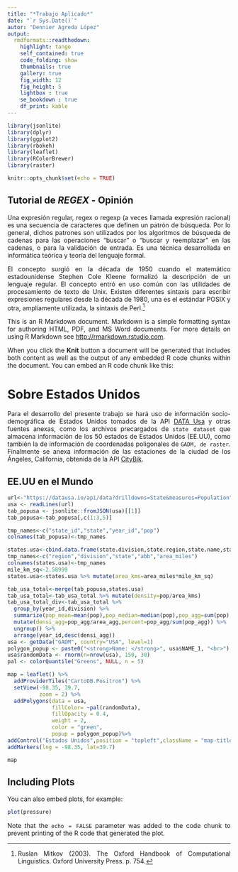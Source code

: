 ```yaml
---
title: "*Trabajo Aplicado*"
date: "`r Sys.Date()`" 
autor: "Dennier Agreda López"
output:
  rmdformats::readthedown:
    highlight: tango
    self_contained: true
    code_folding: show
    thumbnails: true
    gallery: true
    fig_width: 12
    fig_height: 5
    lightbox : true 
    se_bookdown : true
    df_print: kable
---
```


```r
library(jsonlite)
library(dplyr)
library(ggplot2)
library(rbokeh)
library(leaflet)
library(RColorBrewer)
library(raster)
```

```r
knitr::opts_chunk$set(echo = TRUE)
```

## Tutorial de *REGEX* - Opinión

<div style="text-align: justify">Una expresión regular, regex o regexp (a veces llamada expresión racional) es una secuencia de caracteres que definen un patrón de búsqueda. Por lo general, dichos patrones son utilizados por los algoritmos de búsqueda de cadenas para las operaciones "buscar" o "buscar y reemplazar" en las cadenas, o para la validación de entrada. Es una técnica desarrollada en informática teórica y teoría del lenguaje formal.

El concepto surgió en la década de 1950 cuando el matemático estadounidense Stephen Cole Kleene formalizó la descripción de un lenguaje regular. El concepto entró en uso común con las utilidades de procesamiento de texto de Unix. Existen diferentes sintaxis para escribir expresiones regulares desde la década de 1980, una es el estándar POSIX y otra, ampliamente utilizada, la sintaxis de Perl.[^1]<div/>

This is an R Markdown document. Markdown is a simple formatting syntax for authoring HTML, PDF, and MS Word documents. For more details on using R Markdown see <http://rmarkdown.rstudio.com>.

When you click the **Knit** button a document will be generated that includes both content as well as the output of any embedded R code chunks within the document. You can embed an R code chunk like this:

# Sobre Estados Unidos

<div style="text-align: justify">Para el desarrollo del presente trabajo se hará uso de información socio-demográfica de Estados Unidos tomados de la API [DATA Usa](https://datausa.io/) y otras fuentes anexas, como los archivos precargados de `state dataset` que almacena información de los 50 estados de Estados Unidos (EE.UU), como también la de información de coordenadas poligonales de `GADM, de raster`. Finalmente se anexa información de las estaciones de la ciudad de los Ángeles, California, obtenida de la API [CityBik](http://api.citybik.es/).<div/>

## EE.UU en el Mundo

```r
url<-"https://datausa.io/api/data?drilldowns=State&measures=Population"
usa <- readLines(url)
tab_popusa <- jsonlite::fromJSON(usa)[[1]]
tab_popusa<-tab_popusa[,c(1:3,5)]

tmp_names<-c("state_id","state","year_id","pop")
colnames(tab_popusa)<-tmp_names

states.usa<-cbind.data.frame(state.division,state.region,state.name,state.abb,state.area)
tmp_names<-c("region","division","state","abb","area_miles")
colnames(states.usa)<-tmp_names
mile_km_sq<-2.58999
states.usa<-states.usa %>% mutate(area_kms=area_miles*mile_km_sq)

tab_usa_total<-merge(tab_popusa,states.usa)
tab_usa_total<-tab_usa_total %>% mutate(density=pop/area_kms)
tab_usa_total_div<-tab_usa_total %>%
  group_by(year_id,division) %>%
  summarize(pop_mean=mean(pop),pop_median=median(pop),pop_agg=sum(pop),area_agg=sum(area_kms))%>%
  mutate(densi_agg=pop_agg/area_agg,percent=pop_agg/sum(pop_agg)) %>% 
  ungroup() %>% 
  arrange(year_id,desc(densi_agg))
usa <- getData("GADM", country="USA", level=1) 
polygon_popup <- paste0("<strong>Name: </strong>", usa$NAME_1, "<br>")
usa$randomData <- rnorm(n=nrow(usa), 150, 30)
pal <- colorQuantile("Greens", NULL, n = 5)

map = leaflet() %>% 
  addProviderTiles("CartoDB.Positron") %>% 
  setView(-98.35, 39.7,
          zoom = 2) %>% 
  addPolygons(data = usa, 
              fillColor= ~pal(randomData),
              fillOpacity = 0.4, 
              weight = 2, 
              color = "green",
              popup = polygon_popup)%>% 
addControl("Estados Unidos",position = "topleft",className = "map-title") %>% 
addMarkers(lng = -98.35, lat=39.7)

map

```

## Including Plots

You can also embed plots, for example:

```r
plot(pressure)
```

Note that the `echo = FALSE` parameter was added to the code chunk to prevent printing of the R code that generated the plot.

[^1]: Ruslan Mitkov (2003). The Oxford Handbook of Computational Linguistics. Oxford University Press. p. 754.